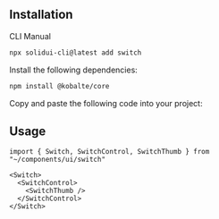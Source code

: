 <MDXHeader
  title="Switch"
  description="A control that allows the user to toggle between checked and not checked."
  docs="https://kobalte.dev/docs/core/components/switch"
/>

<ComponentPreview name="switch-demo" />

## Installation

<Tabs defaultValue="cli">

<TabsList>
  <TabsTrigger value="cli">CLI</TabsTrigger>
  <TabsTrigger value="manual">Manual</TabsTrigger>
</TabsList>

<TabsContent value="cli">

```bash
npx solidui-cli@latest add switch
```

</TabsContent>

<TabsContent value="manual">
<Steps>

<Step>Install the following dependencies: </Step>

```bash
npm install @kobalte/core
```

<Step>Copy and paste the following code into your project: </Step>

<ComponentSource name="switch" />

</Steps>
</TabsContent>

</Tabs>

## Usage

```tsx
import { Switch, SwitchControl, SwitchThumb } from "~/components/ui/switch"
```

```tsx
<Switch>
  <SwitchControl>
    <SwitchThumb />
  </SwitchControl>
</Switch>
```

